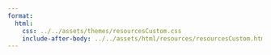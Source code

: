 ```yaml
---
format: 
  html:
    css: ../../assets/themes/resourcesCustom.css
    include-after-body: ../../assets/html/resources/resourcesCustom.html
---
```

